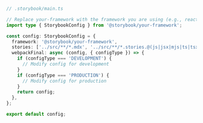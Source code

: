 ```ts
// .storybook/main.ts

// Replace your-framework with the framework you are using (e.g., react-webpack5, vue3-vite)
import type { StorybookConfig } from '@storybook/your-framework';

const config: StorybookConfig = {
  framework: '@storybook/your-framework',
  stories: ['../src/**/*.mdx', '../src/**/*.stories.@(js|jsx|mjs|ts|tsx)'],
  webpackFinal: async (config, { configType }) => {
    if (configType === 'DEVELOPMENT') {
      // Modify config for development
    }
    if (configType === 'PRODUCTION') {
      // Modify config for production
    }
    return config;
  },
};

export default config;
```
